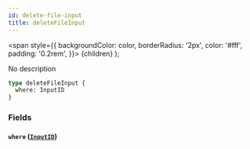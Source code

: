 ```yaml
---
id: delete-file-input
title: deleteFileInput
---
```


<span
style={{
      backgroundColor: color,
      borderRadius: '2px',
      color: '#fff',
      padding: '0.2rem',
    }}>
{children}
</span>
);

No description

```graphql
type deleteFileInput {
  where: InputID
}
```

### Fields

#### `where` ([`InputID`](/v1/inputs/input-id))
